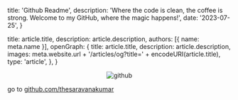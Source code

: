 


  title: 'Github Readme',
  description: 'Where the code is clean, the coffee is strong. Welcome to my GitHub, where the magic happens!',
  date: '2023-07-25',
}

  title: article.title,
  description: article.description,
  authors: [{ name: meta.name }],
  openGraph: {
    title: article.title,
    description: article.description,
    images: meta.website.url + '/articles/og?title=' + encodeURI(article.title),
    type: 'article',
  },
}


<p align="center">
<Image 
  src={github.src} 
  alt="github"
/>
</p>

go to [github.com/thesaravanakumar](https://github.com/thesaravanakumar)